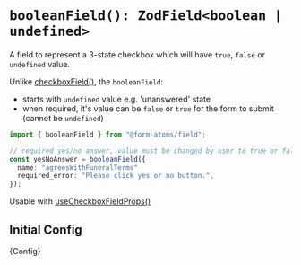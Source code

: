 
<Meta title="fields/booleanField" of={BooleanFieldStories} />

<hgroup>

# `booleanField(): ZodField<boolean | undefined>`

A field to represent a 3-state checkbox which will have `true`, `false` or `undefined` value.

</hgroup>

Unlike [checkboxField()](?path=/docs/fields-checkboxfield--docs), the `booleanField`:

- starts with `undefined` value e.g. 'unanswered' state
- when required, it's value can be `false` or `true` for the form to submit (cannot be `undefined`)

```ts
import { booleanField } from "@form-atoms/field";

// required yes/no answer, value must be changed by user to true or false
const yesNoAnswer = booleanField({
  name: "agreesWithFuneralTerms"
  required_error: "Please click yes or no button.",
});
```

Usable with [useCheckboxFieldProps()](?path=/docs/hooks-usecheckboxfieldprops--docs)

## Initial Config

<Markdown>{Config}</Markdown>

<Stories />
